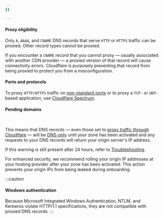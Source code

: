 ```yaml
---
{}

---
```



#### Proxy eligibility

Only `A`, `AAAA`, and `CNAME` DNS records that serve `HTTP` or `HTTPS` traffic can be proxied. Other record types cannot be proxied.

If you encounter a `CNAME` record that you cannot proxy — usually associated with another CDN provider — a proxied version of that record will cause connectivity errors. Cloudflare is purposely preventing that record from being proxied to protect you from a misconfiguration.

#### Ports and protocols

To proxy `HTTP/HTTPS` traffic on [non-standard ports](/fundamentals/reference/network-ports/) or to proxy a `TCP-` or `UDP-` based application, use [Cloudflare Spectrum](/spectrum/).

#### Pending domains

<Render file="onboard-warning" product="dns" /> <br/>

This means that DNS records — even those set to [proxy traffic through Cloudflare](#proxied-records) — will be [DNS-only](/dns/manage-dns-records/reference/proxied-dns-records/#dns-only-records) until your zone has been activated and any requests to your DNS records will return your origin server's IP address.

If this warning is still present after 24 hours, refer to [Troubleshooting](/dns/troubleshooting/).

For enhanced security, we recommend rolling your origin IP addresses at your hosting provider after your zone has been activated. This action prevents your origin IPs from being leaked during onboarding.

:::caution


#### Windows authentication

Because Microsoft Integrated Windows Authentication, NTLM, and Kerberos violate HTTP/1.1 specifications, they are not compatible with proxied DNS records.
:::

